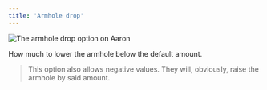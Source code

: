 ```yaml
---
title: 'Armhole drop'
---
```


![The armhole drop option on Aaron](./armholedrop.svg)

How much to lower the armhole below the default amount.

> This option also allows negative values. They will, obviously, raise the armhole by said amount.
